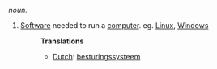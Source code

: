 ''noun.''

# [[Software]] needed to run a [[computer]]. eg. [[Linux]], [[Windows]]
#:'''Translations'''
#:*[[Dutch]]: [[besturingssysteem]]